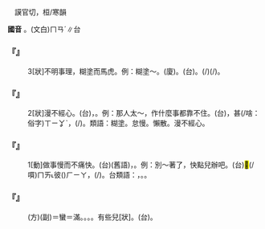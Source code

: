 
=={{ruby|顢|ㄇㄢ}}==

　謨官切，桓/寒韻

'''國音''' {{ruby|(語)|ㄇㄢ}}。(文白)<rt>ㄇㄢˊ</rt>∥台

    

==='''『{{ruby|顢|ㄇㄢ}}{{ruby|頇|·ㄏㄢ}}』'''===
: 3[狀]不明事理，糊塗而馬虎。例：糊塗～。(廈){{ruby|茹|ㄌㄨˊ}}{{ruby|<mark>&#xf8e60;</mark>|ㄍㄜˊ}}。(台){{ruby|悾|ㄎㆲ}}{{ruby|悾|ㄎㆲ}}{{ruby|<mark>&#xffc53;</mark>|ㆣㆲ˫}}{{ruby|<mark>&#xffc53;</mark>|ㆣㆲ˫}}。{{ruby|<mark>&#xffa45;</mark>|ㆠㆤ˫/ㆠㄨㆤ˫}}{{ruby|曉|ㄏㄧㄠˋ/ㄏㄧㄤˋ}}{{ruby|載|ㄉㄞ˫}}(/{{ruby|戴|ㄉㄞ˪}}){{ruby|事|ㄐㄧ˪}}(/{{ruby|事|ㄉㄞ˫}}{{ruby|情|ㄐㄧ˪}})。
    

==='''『{{ruby|顢|ㄇㄢ}}{{ruby|頇|·ㄏㄢ}}』'''===
: 2[狀]漫不經心。(台){{ruby|放|ㄏㆲ˪}}{{ruby|放|ㄏㆲ˪}}，{{ruby|無|ㆠㄜˊ}}{{ruby|注|ㄗㄨ˪}}{{ruby|心|ㄒㄧㆬ}}。例：那人太～，作什麼事都靠不住。(台){{ruby|伊|ㄧ}}{{ruby|做|ㄗㄨㆤ˪/ㄗㄜ˪}}{{ruby|人|ㄌㄤˊ}}{{ruby|一|ㄐㄧㆵ ͘}}{{ruby|個|ㆤˊ}}{{ruby|人|ㄌㄤˊ}}{{ruby|放|ㄏㆲ˪}}{{ruby|放|ㄏㆲ˪}}，{{ruby|無|ㆠㄨˊ}}{{ruby|論|ㄌㄨㄣ˫}}{{ruby|做|ㄗㄜ˪/ㄗㄨㆤ˪}}甚(/啥：俗字)<rt>ㄒㄧㆩˋ</rt>{{ruby|物|ㄇㄧㆷ/ㄇㆭㆷ ͘}}，{{ruby|凡|ㄏㄨㄢ˫}}{{ruby|事|ㄙㄨ˫}}(/{{ruby|載|ㄉㄞ˫}}{{ruby|事|ㄐㄧ˪}}){{ruby|攏|ㄌㆲˋ}}{{ruby|<mark>&#xffa45;</mark>|ㆠㆤ˫/ㆠㄨㆤ˫}}{{ruby|靠|ㄎㄜ˪}}{{ruby|得|ㄉㄧㆤㆶ/ㄉㄧㆵ}}。類語：糊塗。怠慢。懶散。漫不經心。
    

==='''『{{ruby|顢|ㄇㄢ}}{{ruby|頇|·ㄏㄢ}}』'''===
: 1[動]做事慢而不痛快。(台){{ruby|拖|ㄊㄨㄚ}}{{ruby|泥|ㄊㄧˊ}}(舊語)，{{ruby|<mark>&#xffa55;</mark>|ㆣㄠˊ}}{{ruby|躇|ㄊㄨˊ}}。例：別～著了，快點兒辦吧。(台)<mark>&#xffb49;</mark>(/嘪)<rt>ㄇㄞ˪</rt>{{ruby|踮|ㄉㄧㆰ˪}}彼({{ruby|/|ㄉㄧ˫}})<rt>ㄏㄧㄚ</rt>{{ruby|躇|ㄊㄨˊ}}，{{ruby|趕|ㄍㄨㆩˋ}}{{ruby|緊|ㄍㄧㄣˋ}}{{ruby|創|ㄘㆲ˪}}(/{{ruby|做|ㄗㄨㆤ˪/ㄗㄜ˪}})。台類語：{{ruby|骹|ㄎㄚ}}{{ruby|手|ㄑㄧㄨˋ}}{{ruby|慢|ㆠㄢ˫}}{{ruby|鈍|ㄉㄨㄣ˫}}，{{ruby|候|ㄏㄠ˫}}{{ruby|骹|ㄎㄚ}}{{ruby|候|ㄏㄠ˫}}{{ruby|手|ㄑㄧㄨˋ}}。{{ruby|頇|ㄏㄢ}}{{ruby|顢|ㆠㄢ˫}}。
    

==='''『{{ruby|顢|ㄇㄢ}}』'''===
: (方)(副)＝蠻＝滿。{{ruby|很|ㄏㄣˇ}}。{{ruby|頗|ㄆㄛˇ}}。{{ruby|相|ㄒㄧㄤ}}{{ruby|當|ㄉㄤ}}{{ruby|地|ㄉㄜ}}。有些兒[狀]。(台){{ruby|誠|ㄐㄧㆩˊ}}{{ruby|恁|ㄌㄧㄣ˪}}。
    
